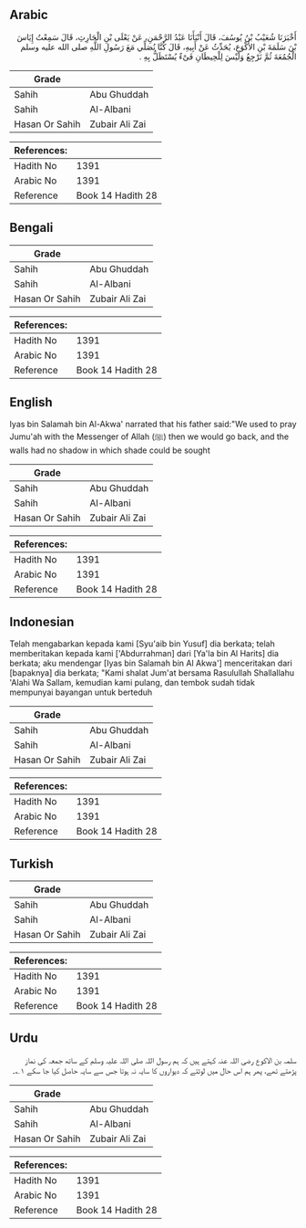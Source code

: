 ## Arabic


<div dir="rtl" lang="ar" style={{fontSize:'larger',backgroundColor:'#f8f9fa',padding:20}}>
أَخْبَرَنَا شُعَيْبُ بْنُ يُوسُفَ، قَالَ أَنْبَأَنَا عَبْدُ الرَّحْمَنِ، عَنْ يَعْلَى بْنِ الْحَارِثِ، قَالَ سَمِعْتُ إِيَاسَ بْنَ سَلَمَةَ بْنِ الأَكْوَعِ، يُحَدِّثُ عَنْ أَبِيهِ، قَالَ كُنَّا نُصَلِّي مَعَ رَسُولِ اللَّهِ صلى الله عليه وسلم الْجُمُعَةَ ثُمَّ نَرْجِعُ وَلَيْسَ لِلْحِيطَانِ فَىْءٌ يُسْتَظَلُّ بِهِ ‏.‏
</div>
<div style={{backgroundColor:'#f8f9fa',padding:20, marginBottom: 10}}><table> <thead> <tr> <th>Grade</th> <th></th> </tr> </thead> <tbody> <tr><td>Sahih</td><td>Abu Ghuddah</td></tr><tr><td>Sahih</td><td>Al-Albani</td></tr><tr><td>Hasan Or Sahih</td><td>Zubair Ali Zai</td></tr></tbody></table><table> <thead> <tr> <th>References:</th> <th></th> </tr> </thead> <tbody><tr><td>Hadith No</td><td>1391</td></tr><tr><td>Arabic No</td><td>1391</td></tr><tr><td>Reference</td><td>Book 14 Hadith 28</td></tr></tbody></table></div>

## Bengali


<div dir="ltr" lang="bn" style={{fontSize:'larger',backgroundColor:'#f8f9fa',padding:20}}>

</div>
<div style={{backgroundColor:'#f8f9fa',padding:20, marginBottom: 10}}><table> <thead> <tr> <th>Grade</th> <th></th> </tr> </thead> <tbody> <tr><td>Sahih</td><td>Abu Ghuddah</td></tr><tr><td>Sahih</td><td>Al-Albani</td></tr><tr><td>Hasan Or Sahih</td><td>Zubair Ali Zai</td></tr></tbody></table><table> <thead> <tr> <th>References:</th> <th></th> </tr> </thead> <tbody><tr><td>Hadith No</td><td>1391</td></tr><tr><td>Arabic No</td><td>1391</td></tr><tr><td>Reference</td><td>Book 14 Hadith 28</td></tr></tbody></table></div>

## English


<div dir="ltr" lang="en" style={{fontSize:'larger',backgroundColor:'#f8f9fa',padding:20}}>
Iyas bin Salamah bin Al-Akwa' narrated that his father said:"We used to pray Jumu'ah with the Messenger of Allah (ﷺ) then we would go back, and the walls had no shadow in which shade could be sought
</div>
<div style={{backgroundColor:'#f8f9fa',padding:20, marginBottom: 10}}><table> <thead> <tr> <th>Grade</th> <th></th> </tr> </thead> <tbody> <tr><td>Sahih</td><td>Abu Ghuddah</td></tr><tr><td>Sahih</td><td>Al-Albani</td></tr><tr><td>Hasan Or Sahih</td><td>Zubair Ali Zai</td></tr></tbody></table><table> <thead> <tr> <th>References:</th> <th></th> </tr> </thead> <tbody><tr><td>Hadith No</td><td>1391</td></tr><tr><td>Arabic No</td><td>1391</td></tr><tr><td>Reference</td><td>Book 14 Hadith 28</td></tr></tbody></table></div>

## Indonesian


<div dir="ltr" lang="id" style={{fontSize:'larger',backgroundColor:'#f8f9fa',padding:20}}>
Telah mengabarkan kepada kami [Syu'aib bin Yusuf] dia berkata; telah memberitakan kepada kami ['Abdurrahman] dari [Ya'la bin Al Harits] dia berkata; aku mendengar [Iyas bin Salamah bin Al Akwa'] menceritakan dari [bapaknya] dia berkata; "Kami shalat Jum'at bersama Rasulullah Shallallahu 'Alahi Wa Sallam, kemudian kami pulang, dan tembok sudah tidak mempunyai bayangan untuk berteduh
</div>
<div style={{backgroundColor:'#f8f9fa',padding:20, marginBottom: 10}}><table> <thead> <tr> <th>Grade</th> <th></th> </tr> </thead> <tbody> <tr><td>Sahih</td><td>Abu Ghuddah</td></tr><tr><td>Sahih</td><td>Al-Albani</td></tr><tr><td>Hasan Or Sahih</td><td>Zubair Ali Zai</td></tr></tbody></table><table> <thead> <tr> <th>References:</th> <th></th> </tr> </thead> <tbody><tr><td>Hadith No</td><td>1391</td></tr><tr><td>Arabic No</td><td>1391</td></tr><tr><td>Reference</td><td>Book 14 Hadith 28</td></tr></tbody></table></div>

## Turkish


<div dir="ltr" lang="tr" style={{fontSize:'larger',backgroundColor:'#f8f9fa',padding:20}}>

</div>
<div style={{backgroundColor:'#f8f9fa',padding:20, marginBottom: 10}}><table> <thead> <tr> <th>Grade</th> <th></th> </tr> </thead> <tbody> <tr><td>Sahih</td><td>Abu Ghuddah</td></tr><tr><td>Sahih</td><td>Al-Albani</td></tr><tr><td>Hasan Or Sahih</td><td>Zubair Ali Zai</td></tr></tbody></table><table> <thead> <tr> <th>References:</th> <th></th> </tr> </thead> <tbody><tr><td>Hadith No</td><td>1391</td></tr><tr><td>Arabic No</td><td>1391</td></tr><tr><td>Reference</td><td>Book 14 Hadith 28</td></tr></tbody></table></div>

## Urdu


<div dir="rtl" lang="ur" style={{fontSize:'larger',backgroundColor:'#f8f9fa',padding:20}}>
سلمہ بن الاکوع رضی اللہ عنہ کہتے ہیں کہ ہم رسول اللہ صلی اللہ علیہ وسلم کے ساتھ جمعہ کی نماز پڑھتے تھے، پھر ہم اس حال میں لوٹتے کہ دیواروں کا سایہ نہ ہوتا جس سے سایہ حاصل کیا جا سکے ۱؎۔
</div>
<div style={{backgroundColor:'#f8f9fa',padding:20, marginBottom: 10}}><table> <thead> <tr> <th>Grade</th> <th></th> </tr> </thead> <tbody> <tr><td>Sahih</td><td>Abu Ghuddah</td></tr><tr><td>Sahih</td><td>Al-Albani</td></tr><tr><td>Hasan Or Sahih</td><td>Zubair Ali Zai</td></tr></tbody></table><table> <thead> <tr> <th>References:</th> <th></th> </tr> </thead> <tbody><tr><td>Hadith No</td><td>1391</td></tr><tr><td>Arabic No</td><td>1391</td></tr><tr><td>Reference</td><td>Book 14 Hadith 28</td></tr></tbody></table></div>
